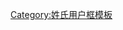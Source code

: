 {{Userbox
  |border-c = #000000
  |border-s = 1
  |id-c     = #FFFFFF
  |id-s     = 14
  |id-fc    = #000000
  |info-c   = #0077cc
  |info-s   = 10
  |info-fc  = #FFFFFF
  |id       = [[:Category:劉姓维基人|刘]]
  |info     = 这个用户是[[刘姓|<span style="color:white">'''刘姓'''</span>]]家族成员。
  |usercategory=劉姓維基人
}}
<noinclude>[[Category:姓氏用户框模板]]</noinclude>